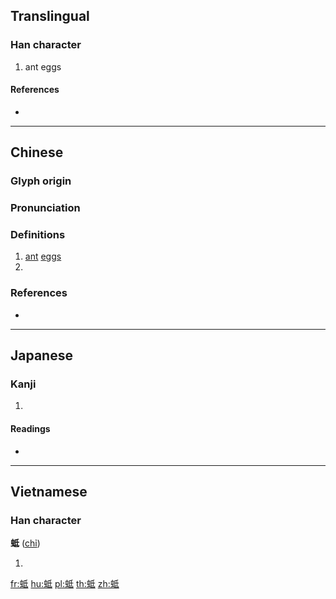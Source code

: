 {{character info/new}}
==Translingual==

===Han character===
{{Han char|rn=142|rad=虫|as=05|sn=11|four=52140|canj=LIHPM}}

# ant eggs

====References====
* {{Han ref|kx=1079.190|dkj=32922|dj=1548.040|hdz=42844.100|uh=86B3|ud=34483|bh=D7A8|bd=55208}}

----

==Chinese==
{{zh-forms}}

===Glyph origin===
{{Han etym}}

===Pronunciation===
{{zh-pron
|m=chí
|c=ci4
|mc=y
|oc=y
|cat=n,pn
}}

===Definitions===
{{zh-hanzi}}

# [[ant]] [[egg]]s
# {{surname|lang=zh}}

===References===
* {{R:twedu|B04244}}

----

==Japanese==

===Kanji===
{{ja-kanji|grade=|rs=虫05}}

# {{defn|lang=ja|sort=虫05}}

====Readings====
* {{ja-readings|on=[[ち]] (chi), [[じ]] (ji), [[し]] (shi), [[てい]] (tei), [[たい]] (tai)|kun=|nanori=}}

----

==Vietnamese==

===Han character===
'''蚳''' ([[chỉ]])

# {{defn|lang=vi}}

[[fr:蚳]]
[[hu:蚳]]
[[pl:蚳]]
[[th:蚳]]
[[zh:蚳]]